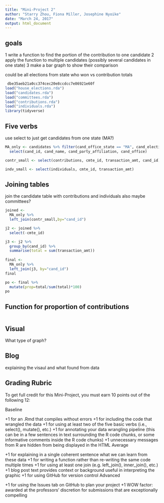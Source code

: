 ```yaml
---
title: "Mini-Project 2"
author: "Starry Zhou, Fiona Miller, Josephine Nyoike"
date: "March 24, 2017"
output: html_document
---
```


## goals
1 write a function to find the portion of the contribution to one candidate
2 apply the function to multiple candidates (possibly several candidates in one state)
3 make a bar graph to show their comparison



could be all elections from state
who won vs contribution totals




```r
 dbe35aeb21a0cc374cec20e8ccdcc7e86921e60f
load("house_elections.rda")
load("candidates.rda")
load("committees.rda")
load("contributions.rda")
load("individuals.rda")
library(tidyverse)
```


## Five verbs
use select to just get candidates from one state (MA?)

```r

MA_only <- candidates %>% filter(cand_office_state == "MA", cand_election_yr== "2012") %>%
  select(cand_id, cand_name, cand_party_affiliation, cand_office)

contr_small <- select(contributions, cmte_id, transaction_amt, cand_id)

indv_small <- select(individuals, cmte_id, transaction_amt)
```


## Joining tables

join the candidate table with contributions and individuals also maybe committees?

```r
joined <- 
  MA_only %>%
  left_join(contr_small,by="cand_id")
```

```r
j2 <- joined %>%
  select(-cmte_id)

j3 <- j2 %>%
  group_by(cand_id) %>%
  summarise(total = sum(transaction_amt))
  
final <- 
  MA_only %>%
  left_join(j3, by="cand_id")
final
```

```r
po <- final %>%
  mutate(prop=total/sum(total)*100)
po
```




## Function for proportion of contributions

```r

```


## Visual


What type of graph?

## Blog

explaining the visaul and what found from data

## Grading Rubric

To get full credit for this Mini-Project, you must earn 10 points out of the following 12:

Baseline

+1 for an .Rmd that compiles without errors
+1 for including the code that wrangled the data
+1 for using at least two of the five basic verbs (i.e., select(), mutate(), etc.)
+1 for annotating your data wrangling pipeline (this can be in a few sentences in text surrounding the R code chunks, or some informative comments inside the R code chunks)
+1 unnecessary messages from R are hidden from being displayed in the HTML
Average

+1 for explaining in a single coherent sentence what we can learn from these data
+1 for writing a function rather than re-writing the same code multiple times
+1 for using at least one join (e.g. left_join(), inner_join(), etc.)
+1 blog post text provides context or background useful in interpreting the graphic
+1 for using GitHub for version control
Advanced

+1 for using the Issues tab on GitHub to plan your project
+1 WOW factor: awarded at the professors’ discretion for submissions that are exceptionally compelling
